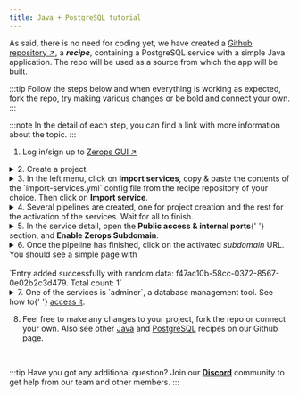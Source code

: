 ```yaml
---
title: Java + PostgreSQL tutorial
---
```



As said, there is no need for coding yet, we have created a [Github repository ↗](https://github.com/zeropsio/recipe-onboarding-java), a **_recipe_**, containing a PostgreSQL service with a simple Java application. The repo will be used as a source from which the app will be built.

:::tip
Follow the steps below and when everything is working as expected, fork the repo, try making various changes or be bold and connect your own.
:::

:::note
In the detail of each step, you can find a link with more information about the topic.
:::

1. Log in/sign up to [Zerops GUI ↗](https://app.zerops.io)

<details>
  <summary>2. Create a project.</summary>
  <p>
    Learn more about <a href="/features/infrastructure#project">projects</a> in
    Zerops. See how to{' '}
    <a href="/java/how-to/create#create-a-project-description-file">import</a> a
    whole project into Zerops.
  </p>
</details>

<details>
  <summary>
    3. In the left menu, click on <b>Import services</b>, copy & paste the
    contents of the `import-services.yml` config file from the recipe
    repository of your choice. Then click on <b>Import service</b>.
  </summary>
  <p>
    Learn more about{' '}
    <a href="/features/infrastructure#services--containers">services</a> in
    Zerops and how to{' '}
    <a href="/java/how-to/create#add-java-service-to-an-existing-project">
    </a>{' '}
    to an existing project.
  </p>
  <p>
    The yaml file includes a `buildFromGit` directive, which ensures
    a one-time build from Git repository source. See how to connect a{' '}
    <a href="/references/github-integration">Github</a> or{' '}
    <a href="/references/github-integration">Gitlab</a> repository to be able to
    trigger automatic builds & deploys.
  </p>
</details>

<details>
  <summary>4. Several pipelines are created, one for project creation and the rest for the activation of the services. Wait for all to finish.</summary>
  <p>
  Learn more about how the pipelines can be <a href="/java/how-to/trigger-pipeline">triggered</a> and about <a href="/java/how-to/build-process">build</a> and <a href="/java/how-to/deploy-process">deploy</a> processes of a Java application in Zerops.

Learn more about how to access <a href="/java/how-to/logs#build-log">build log</a> of your Java service in Zerops.

  </p>
</details>

<details>
  <summary>
    5. In the service detail, open the <b>Public access & internal ports</b>{' '}
    section, and <b>Enable Zerops Subdomain</b>.
  </summary>
  <p>
    Learn more about how to <a href="/java/how-to/access">access</a> your Java
    service in Zerops.
  </p>
</details>

<details>
  <summary>6. Once the pipeline has finished, click on the activated <i>subdomain</i> URL. You should see a simple page with <br/><br/>`Entry added successfully with random data: f47ac10b-58cc-0372-8567-0e02b2c3d479. Total count: 1`</summary>
  <p>
  Congratulations! You have created your first application in Zerops, and we hope to see your own projects soon.

For now, check out other features, such as <a href="/java/how-to/env-variables">environment variables</a>, <a href="/java/how-to/logs#runtime-log">runtime log</a> and <a href="/java/how-to/scaling">scaling</a>.

  </p>
</details>

<details>
  <summary>
    7. One of the services is `adminer`, a database management tool.
    See how to{' '}
    <a href="/postgresql/how-to/manage#how-to-access-adminer">access it</a>.
  </summary>
  <p>
    Learn more about how to{' '}
    <a href="/postgresql/how-to/manage#how-to-use-psql-cli-on-your-workstation">
      use `psql`
    </a>{' '}
    command-line tool instead or how to{' '}
    <a href="/postgresql/how-to/export-import-data">import and export data</a>{' '}
    from your database.
  </p>
</details>

8. Feel free to make any changes to your project, fork the repo or connect your own. Also see other <a href="https://github.com/zeropsio?q=java&type=all&language=&sort=">Java</a> and <a href="https://github.com/zeropsio?q=postgresql&type=all&language=&sort=">PostgreSQL</a> recipes on our Github page.

<p>&nbsp;</p>

:::tip
Have you got any additional question? Join our **[Discord](https://discord.com/invite/WDvCZ54)** community to get help from our team and other members.
:::
